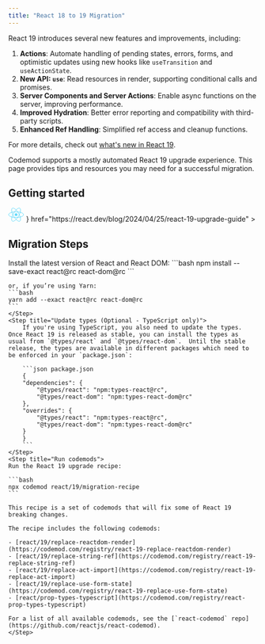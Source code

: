 ```yaml
---
title: "React 18 to 19 Migration"
---
```


React 19 introduces several new features and improvements, including:

1. **Actions**: Automate handling of pending states, errors, forms, and optimistic updates using new hooks like `useTransition` and `useActionState`.
2. **New API: `use`**: Read resources in render, supporting conditional calls and promises.
3. **Server Components and Server Actions**: Enable async functions on the server, improving performance.
4. **Improved Hydration**: Better error reporting and compatibility with third-party scripts.
5. **Enhanced Ref Handling**: Simplified ref access and cleanup functions.

For more details, check out [what's new in React 19](https://react.dev/blog/2024/04/25/react-19).

Codemod supports a mostly automated React 19 upgrade experience. This page provides tips and resources you may need for a successful migration.

## Getting started

<CardGroup cols={2}>
<Card
    title="React 19 Upgrade Guide"
    icon={
    <>
      <svg xmlns="http://www.w3.org/2000/svg" width="32" height="28" viewBox="0 0 32 28" fill="none">
      <g clipPath="url(#clip0_1_6)">
      <path d="M15.7353 16.805C17.2845 16.805 18.5403 15.5492 18.5403 14C18.5403 12.4508 17.2845 11.195 15.7353 11.195C14.1861 11.195 12.9303 12.4508 12.9303 14C12.9303 15.5492 14.1861 16.805 15.7353 16.805Z" fill="#61DAFB"/>
      <path d="M15.7354 19.7468C24.048 19.7468 30.7866 17.1739 30.7866 14C30.7866 10.8261 24.048 8.25317 15.7354 8.25317C7.42286 8.25317 0.684204 10.8261 0.684204 14C0.684204 17.1739 7.42286 19.7468 15.7354 19.7468Z" stroke="#61DAFB"/>
      <path d="M10.7585 16.8734C14.9147 24.0723 20.5123 28.6217 23.261 27.0347C26.0096 25.4478 24.8685 18.3255 20.7122 11.1266C16.556 3.9277 10.9584 -0.621672 8.20975 0.965269C5.46109 2.55221 6.60218 9.67453 10.7585 16.8734Z" stroke="#61DAFB"/>
      <path d="M10.7585 11.1266C6.60225 18.3255 5.46115 25.4478 8.20982 27.0347C10.9585 28.6217 16.556 24.0723 20.7123 16.8734C24.8686 9.67453 26.0097 2.55221 23.261 0.965273C20.5124 -0.621668 14.9148 3.92771 10.7585 11.1266Z" stroke="#61DAFB"/>
      </g>
      <defs>
      <clipPath id="clip0_1_6">
      <rect width="31.4707" height="28" fill="white"/>
      </clipPath>
      </defs>
      </svg>
    </>
    }
    href="https://react.dev/blog/2024/04/25/react-19-upgrade-guide"
>
</Card>
<Card
    title="React 19 Upgrade Recipe"
    icon="cauldron"
    href="https://codemod.com/registry/react-19-migration-recipe"
>
    
</Card>
</CardGroup>

## Migration Steps
<Steps>
    <Step title="Installation">
    Install the latest version of React and React DOM:
    ```bash
    npm install --save-exact react@rc react-dom@rc
    ```

    or, if you’re using Yarn:
    ```bash
    yarn add --exact react@rc react-dom@rc
    ```
    </Step>
    <Step title="Update types (Optional - TypeScript only)">
        If you're using TypeScript, you also need to update the types. Once React 19 is released as stable, you can install the types as usual from `@types/react` and `@types/react-dom`.  Until the stable release, the types are available in different packages which need to be enforced in your `package.json`:

        ```json package.json
        {
        "dependencies": {
            "@types/react": "npm:types-react@rc",
            "@types/react-dom": "npm:types-react-dom@rc"
        },
        "overrides": {
            "@types/react": "npm:types-react@rc",
            "@types/react-dom": "npm:types-react-dom@rc"
        }
        }
        ```
    </Step>
    <Step title="Run codemods">
    Run the React 19 upgrade recipe:

    ```bash
    npx codemod react/19/migration-recipe
    ```

    This recipe is a set of codemods that will fix some of React 19 breaking changes.  

    The recipe includes the following codemods:

    - [react/19/replace-reactdom-render](https://codemod.com/registry/react-19-replace-reactdom-render)
    - [react/19/replace-string-ref](https://codemod.com/registry/react-19-replace-string-ref)
    - [react/19/replace-act-import](https://codemod.com/registry/react-19-replace-act-import)
    - [react/19/replace-use-form-state](https://codemod.com/registry/react-19-replace-use-form-state)
    - [react/prop-types-typescript](https://codemod.com/registry/react-prop-types-typescript)

    For a list of all available codemods, see the [`react-codemod` repo](https://github.com/reactjs/react-codemod).
    </Step>
</Steps>